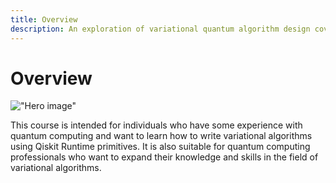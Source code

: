 ```yaml
---
title: Overview
description: An exploration of variational quantum algorithm design covers applications to chemistry, Max-Cut and more.
---
```


# Overview

!["Hero image"](/learning/images/courses/variational-algorithm-design/hero.svg)

This course is intended for individuals who have some experience with quantum computing and want to learn how to write variational algorithms using Qiskit Runtime primitives. It is also suitable for quantum computing professionals who want to expand their knowledge and skills in the field of variational algorithms.
